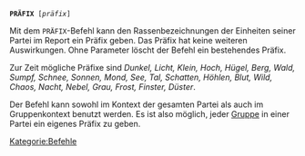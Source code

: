 <tt>'''PRÄFIX''' [''präfix'']</tt>

Mit dem <tt>PRÄFIX</tt>-Befehl kann den Rassenbezeichnungen der Einheiten seiner Partei im Report ein Präfix geben. Das Präfix hat keine weiteren Auswirkungen. Ohne Parameter löscht der Befehl ein bestehendes Präfix.

Zur Zeit mögliche Präfixe sind ''Dunkel, Licht, Klein, Hoch, Hügel, Berg, Wald, Sumpf, Schnee, Sonnen, Mond, See, Tal, Schatten, Höhlen, Blut, Wild, Chaos, Nacht, Nebel, Grau, Frost, Finster, Düster''.

Der Befehl kann sowohl im Kontext der gesamten Partei als auch im Gruppenkontext benutzt werden. Es ist also möglich, jeder [[GRUPPE|Gruppe]] in einer Partei ein eigenes Präfix zu geben.

[[Kategorie:Befehle]]